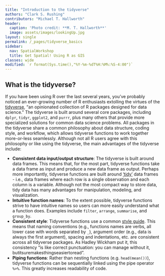 ```yaml
---
title: "Introduction to the tidyverse"
authors: "Clark S. Rushing"
contributors: "Michael T. Hallworth"
header:
  caption: 'Photo credit: **M. T. Hallworth**'
  image: assets/images/lookingUp.jpg
layout: single
permalink: /_pages/tidyverse_basics
sidebar:
  nav: SpatialWorkshop
  title: Get Spatial! Using R as GIS
classes: wide
modified: `r format(Sys.time(),"%Y-%m-%dT%H:%M%:%S-4:00")`
---
```


## What is the tidyverse?
If you have been using R over the last several years, you've probably noticed an ever-growing number of R enthusiasts extolling the virtues of the [tidyverse](https://www.tidyverse.org/), "an opinionated collection of R packages designed for data science." The tidyverse is built around several core packages, including `dplyr`, `tidyr`, `ggplot2`, and `purrr`, plus many others that provide more specialized solutions for common data science problems. All packages in the tidyverse share a common philosophy about data structure, coding style, and workflow, which allows tidyverse functions to work together more-or-less seamlessly. Although not all R users agree with this philosophy or like using the tidyverse, the main advantages of the tidyverse include: 

  - **Consistent data input/output structure**: The tidyverse is built around data frames. This means that, for the most part, tidyverse functions take a data frame as input and produce a new data frame as output. Perhaps more importantly, tidyverse functions are built around ['tidy'](http://vita.had.co.nz/papers/tidy-data.pdf) data frames - i.e., data frames where each row is a single observation and each column is a variable. Although not the most compact way to store data, tidy data has many advantages for manipulation, modeling, and visualization. 
  - **Intuitive function names**: To the extent possible, tidyverse functions strive to have intuitive names so users can more easily understand what a function does. Examples include `filter`, `arrange`, `summarise`, and `group_by`.
  - **Consistent style**: Tidyverse functions use a common [style guide](http://style.tidyverse.org/index.html). This means that naming conventions (e.g., functions names are verbs, all lower case with words separated by `_`), argument order (e.g., data is always the first argument), spacing and indentations, etc. are consistent across all tidyverse packages. As Hadley Wickham put it, this consistency "is like correct punctuation: you can manage without it, butitsuremakesthingseasiertoread".
  - **Piping functions**: Rather than nesting functions (e.g. `head(mean())`), tidyverse functions can be sequentially linked using the pipe operator `%>%`. This greatly increases readability of code. 